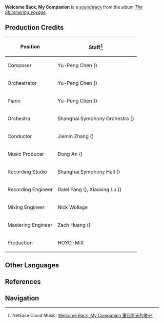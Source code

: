 {{Soundtrack Infobox
|title          =
|image          = The Shimmering Voyage.jpg
|album          = The Shimmering Voyage
|disc           = 2
|number         = 33
|featured       =
|featured2      =
|featured3      =
|featured_disc  =
|featured_disc2 =
|featured_disc3 =
|youtube_id     = U7LmE1oPILg
|youtube_time   = 1253
|spotify_id     = 2SR3gnyuCdehnPuoEnBOTS
|played_in      = Prologue
|during         = Animated cutscene in [[A Long Shot]]
|domain         =
|previous       = Ripples of Daydream
|next           = The Sudden Collapse
}}
'''Welcome Back, My Companion''' is a [[soundtrack]] from the album ''[[The Shimmering Voyage]]''.

==Production Credits==
{| class="wikitable" style="text-align:left; height:0.5em"
! Position
! Staff<ref>NetEase Cloud Music: [https://music.163.com/#/song?id=1861576562 Welcome Back, My Companion 重归青天的歌]</ref>
|-
! Composer
| Yu-Peng Chen ({{Lang|zh=陈致逸|mini=1}})
|-
! Orchestrator
| Yu-Peng Chen ({{Lang|zh=陈致逸|mini=1}})
|-
! Piano
| Yu-Peng Chen ({{Lang|zh=陈致逸|mini=1}})
|-
! Orchestra
| Shanghai Symphony Orchestra ({{Lang|zh=上海交响乐团|mini=1}})
|-
! Conductor
| Jiemin Zhang ({{Lang|zh=张洁敏|mini=1}})
|-
! Music Producer
| Dong An ({{Lang|zh=安栋|mini=1}})
|-
! Recording Studio
| Shanghai Symphony Hall ({{Lang|zh=上海交响乐团音乐厅|mini=1}})
|-
! Recording Engineer
| Dalei Fang ({{Lang|zh=房大磊|mini=1}}), Xiaoxing Lu ({{Lang|zh=陆晓幸|mini=1}})
|-
! Mixing Engineer
| Nick Wollage
|-
! Mastering Engineer
| Zach Huang ({{Lang|zh=黄巍|mini=1}})
|-
! Production
| HOYO-MiX
|}

==Other Languages==
{{Other Languages
|default_hidden = 1
|en      = Welcome Back, My Companion
|zhs     = 重归青天的歌
|zhs_rm  = Chóngguī Qīngtiān de Gē
|zht     = 重歸青天的歌
|zht_rm  = Chóngguī Qīngtiān de Gē
|ja      = 青天に戻った歌
|ja_rm   = Seiten ni Modotta Uta
}}

==References==
{{Reflist}}

==Navigation==
{{Soundtrack Navbox|The Shimmering Voyage}}
